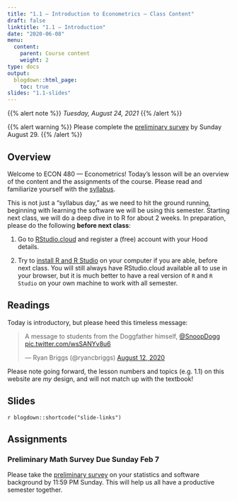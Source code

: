 ```yaml
---
title: "1.1 — Introduction to Econometrics — Class Content"
draft: false
linktitle: "1.1 — Introduction"
date: "2020-06-08"
menu:
  content:
    parent: Course content
    weight: 2
type: docs
output:
  blogdown::html_page:
    toc: true
slides: "1.1-slides"
---
```


{{% alert note %}}
*Tuesday, August 24, 2021*
{{% /alert %}}

{{% alert warning %}}
Please complete the [preliminary survey](/assignment/00-preliminary-survey) by Sunday August 29.
{{% /alert %}}

## <i class="fas fa-info-circle fa-lg"></i> Overview

<span class="newthought">Welcome</span> to ECON 480 — Econometrics! Today's lesson will be an overview of the content and the assignments of the course. Please read and familiarize yourself with the [syllabus](/syllabus). 

This is not just a “syllabus day,” as we need to hit the ground running, beginning with learning the software we will be using this semester. Starting next class, we will do a deep dive in to R for about 2 weeks. In preparation, please do the following **before next class**:

1. Go to [RStudio.cloud](https://rstudio.cloud) and register a (free) account with your Hood details.

2. Try to [install R and R Studio](https://metricsf20.classes.ryansafner.com/reference/#installing-r-and-r-studio) on your computer if you are able, before next class. You will still always have RStudio.cloud available all to use in your browser, but it is much better to have a real version of `R` and `R Studio` on your own machine to work with all semester.

## <i class="fas fa-book-reader fa-lg"></i> Readings

Today is introductory, but please heed this timeless message:

<blockquote class="twitter-tweet"><p lang="en" dir="ltr">A message to students from the Doggfather himself, <a href="https://twitter.com/SnoopDogg?ref_src=twsrc%5Etfw">@SnoopDogg</a> <a href="https://t.co/wsSANYv8u6">pic.twitter.com/wsSANYv8u6</a></p>&mdash; Ryan Briggs (@ryancbriggs) <a href="https://twitter.com/ryancbriggs/status/1293543531496308736?ref_src=twsrc%5Etfw">August 12, 2020</a></blockquote> <script async src="https://platform.twitter.com/widgets.js" charset="utf-8"></script>

Please note going forward, the lesson numbers and topics (e.g. 1.1) on this website are *my* design, and will not match up with the textbook!

## <i class="fas fa-chalkboard-teacher"></i> Slides

`r blogdown::shortcode("slide-links")`

## <i class="fas fa-laptop-code"></i> Assignments

### Preliminary Math Survey Due Sunday Feb 7

Please take the [preliminary survey](/assignment/00-preliminary-survey) on your statistics and software background by 11:59 PM Sunday. This will help us all have a productive semester together.